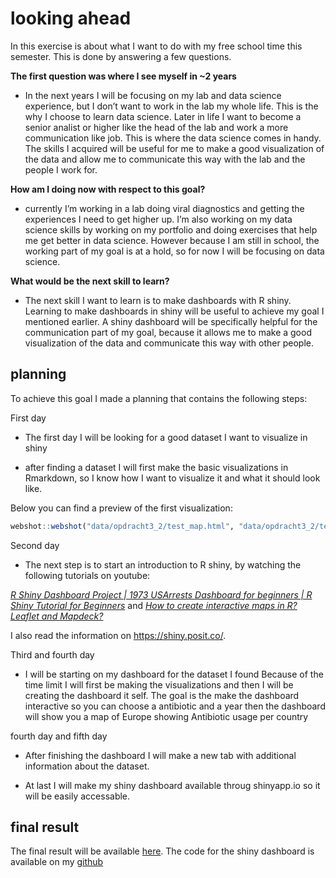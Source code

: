 # looking ahead
In this exercise is about what I want to do with my free school time this semester. This is done by answering a few questions. 

**The first question was where I see myself in ~2 years**

- In the next years I will be focusing on my lab and data science experience, but I don't want to work in the lab my whole life. This is the why I choose to learn data science. Later in life I want to become a senior analist or higher like the head of the lab and work a more communication like job. This is where the data science comes in handy. The skills I acquired will be useful for me to make a good visualization of the data and allow me to communicate this way with the lab and the people I work for.   

**How am I doing now with respect to this goal?**

- currently I'm working in a lab doing viral diagnostics and getting the experiences I need to get higher up. I'm also working on my data science skills by working on my portfolio and doing exercises that help me get better in data science. However because I am still in school, the working part of my goal is at a hold, so for now I will be focusing on data science. 

**What would be the next skill to learn?**

- The next skill I want to learn is to make dashboards with R shiny. Learning to make dashboards in shiny will be useful to achieve my goal I mentioned earlier. A shiny dashboard will be specifically helpful for the communication part of my goal, because it allows me to make a good visualization of the data and communicate this way with other people.

## planning
To achieve this goal I made a planning that contains the following steps:

First day

- The first day I will be looking for a good dataset I want to visualize in shiny

- after finding a dataset I will first make the basic visualizations in Rmarkdown, so I know how I want to visualize it and what it should look like. 

Below you can find a preview of the first visualization:

```r
webshot::webshot("data/opdracht3_2/test_map.html", "data/opdracht3_2/test_map.png")
```

Second day

- The next step is to start an introduction to R shiny, by watching the following tutorials on youtube:

[*R Shiny Dashboard Project | 1973 USArrests Dashboard for beginners | R Shiny Tutorial for Beginners*](https://www.youtube.com/watch?v=tlOBVZx8Hy0&ab_channel=AbhinavAgrawal) and 
[*How to create interactive maps in R? Leaflet and Mapdeck?*](https://www.youtube.com/watch?v=dHTpM5EMLTM&ab_channel=Techfitlab)

I also read the information on [https://shiny.posit.co/](https://shiny.posit.co/). 
 
Third and fourth day

- I will be starting on my dashboard for the dataset I found Because of the time limit I will first be making the visualizations and then I will be creating the dashboard it self. The goal is the make the dashboard interactive so you can choose a antibiotic and a year then the dashboard will show you a map of Europe showing Antibiotic usage per country

fourth day and fifth day

- After finishing the dashboard I will make a new tab with additional information about the dataset.

- At last I will make my shiny dashboard available throug shinyapp.io so it will be easily accessable. 


## final result

The final result will be available [here](https://kjettil.shinyapps.io/antibiotics_usage/). The code for the shiny dashboard is available on my [github](https://raw.githubusercontent.com/kjettil/kjettil.github.io/main/data/opdracht3_2/antibiotics_usage/ui.R)


